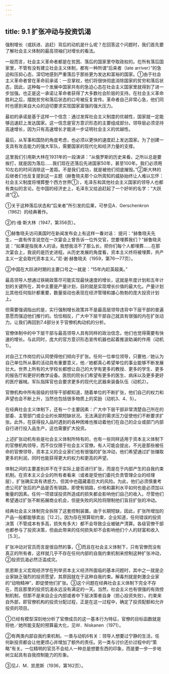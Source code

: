```yaml
---
---
---
```

title: 9.1 扩张冲动与投资饥渴
---



强制增长（或跃进、追赶）背后的动机是什么呢？在回答这个问题时，我们首先要了解社会主义体制的最高领袖们对增长的看法。

一般而言，社会主义革命者都是在贫困、落后的国家里夺取政权的。在所有落后国家里，不管有没有建立社会主义体制，都有一种所谓“后来者（late arriver）”的急迫和压抑心态，深切地感到严重落后于那些更为发达和富裕的国家。①由于社会主义革命者曾在革命前承诺：一旦掌权，他们将很快彻底消除国家的贫穷和落后状态，因此，这种每一个发展中国家共有的急迫心态在社会主义国家里就得到了进一步加强。也正是这一承诺让革命者获得了大多数社会阶层的支持。在社会主义革命胜利之后，摆脱贫穷和落后状态的口号被反复宣传。革命者自己非常心急，他们同时也感到来自大众的迫切要求实现国家富强的强大压力。

最初的承诺是基于这样一个信念：通过发挥社会主义制度的优越性，国家就一定能够迅速赶上发达国家。这一信念是官方意识形态的主要组成部分。领导层必须坚持高速增长，因为只有高速增长才能进一步证明社会主义的优越性。

最后，从军事和国防的角度考虑，也必须以更快的速度赶上发达国家。为了创建一支具有攻击能力的强大军队，需要国家的现代化和经济力量的支撑。

这里我们引用斯大林在1931年的一段演讲：“从俄罗斯的历史来看，之所以总是要挨打，就是因为落后……我们现在还落后先进国家50年，甚至100年。我们必须用10左右的时间消除这一差距。不是我们成功，就是被他们彻底摧毁。”②斯大林的后继者们也反复提到这一主题（赫鲁晓夫那个众所周知的威胁始终让人难以忘怀：社会主义制度将埋葬整个西方世界①），毛泽东和其他社会主义国家的领导人也都有类似的言论。在中国的经济史上，毛泽东又给追赶起了一个好听的名字：“大跃进”②。

①关于这种落后状态和“后来者”所引发的后果，可参见A．Gerschenkron（1962）的经典著作。

②约·维·斯大林（1947，第356页）。


①赫鲁晓夫访问美国时在新闻发布会上有这样一番对话：
提问：“赫鲁晓夫先生，一直有传言说您在一次宴会上曾告诉一位外交官，您要埋葬我们？”赫鲁晓夫说：“如果是指我本人的话，我想我活不了那么长，把你们每个人都埋葬……在那次宴会上，我说的是历史进程。从历史发展的角度看，资本主义终将被埋葬，共产主义一定会取代资本主义。”尼·谢·赫鲁晓夫（1959，第76—77页）。

②中国在大跃进时期的主要口号之一就是：“15年内赶英超美。”

最高领导人想通过铁碗政策尽可能实现最快速度的增长，这就是年度计划和五年计划的关键所在，其中主要是产量计划，目的就是实现增长价值的最大化。产量计划比其他任何指针都重要，数量驱动也表现在经济管理和雄心勃勃的庞大投资计划上。

但需要强调指出的是，实行强制增长政策并不是最高层领导违背中下层干部的普遍意愿而强迫他们推行的。恰恰相反，广大中下层干部自己就具有很强的内在扩张动力。让我们再回到7.4部分关于官僚机构动机的分析。

官僚体制中的中下层干部与最高领导人具有同样的政治信念，他们也觉得需要有快速的增长。与此同时，庞大的官方意识形态宣传机器也起着推波助澜的作用（动机1）。

对自己工作岗位的认同使得他们倾向于扩张。任何一位单位领导，只要他／她认为自己单位所从事的活动具有重要意义，他／她都真心希望单位的事业能够不断发展壮大。世界上所有的大学校长都想让自己的大学有更多的教授、更多的学生、更多的报告厅和更好的教学设备。医院的院长们希望有更多的医生、病床以及更多更好的医疗器械。军队指挥官也会要求更多的现代化武器来装备队伍（动机2）。

官僚机构中所有层级的领导干部都知道，随着单位的不断扩张，他们自己的权力和声望也会不断上升，当然也包括很多物质上的奖励（动机3、4、5）。

在经典社会主义体制下，还有一个主要因素：广大中下层干部非常清楚自己所在的部委、主管部门或企业的长期短缺状况。无法满足的需求压力促使他们不断要求扩张。此外，在获得投入品时遇到的各种困难也推动着他们在自己的企业或部门内部自行进行投入品生产，这也需要扩大投资。

上述扩张动机有些是社会主义体制所特有的，也有一些同样适用于资本主义体制下的官僚机构领导，而不仅仅限于社会主义官僚。有人可能会提出，不光是那些被任命的官僚领导，资本主义的企业家们也有很强的扩张冲动，他们希望通过扩张赚取更多的利润，同时也能获得更大的权力和更高的声望。

体制之间的主要差别并不在于实际上是否进行扩张，而是在于内部产生的自我约束机制。在资本主义企业的所有者看来（或者是受他们委托负责管理企业的经理层），扩张确实具有诱惑力，但其中也蕴藏着巨大的风险。为此，他们必须慎重考虑公司扩张后的产品是否有销路，即使有销路，价格和赢利水平如何也是必须加以衡量的因素。任何一项错误投资所造成的损失都会影响他们自己的收入。尽管他们希望通过扩张不断拓展商业机会，但是失败的风险将限制他们盲目扩张的冲动。

经典社会主义体制完全拆除了这套控制装置。由于长期短缺，因此，扩张所增加的产品一般都能够卖出［12.2］。因为存在预算软约束，企业知道，任何错误的投资决策（不管成本有多高，损失有多大）都不会导致企业被破产清算。各级官僚干部也都参与了投资决策，但由此带来的任何损失却不会影响他们个人的财富和收入［5.3］。

扩张冲动对官员而言是很自然的事，①而且在社会主义体制下，只有官僚而没有真正的所有者，这样就几乎不存在任何内部的自我约束机制来控制这种扩张冲动，②投资饥渴必然泛滥成灾。

凯恩斯主义宏观经济学在列举资本主义经济所面临的基本问题时，其中之一就是企业家缺乏强烈的投资愿望，其原因就在于这种自我约束。解毒剂就是刺激企业家的“动物精神”，即促使他们扩张。③这个问题在经典社会主义体制下完全不存在，而且那里的投资饥渴永远没有满足的一天。当然，社会主义也有很强的有效控制机制，但那不是来自企业内部或者中下层决策者自身（担心投资失败）。约束来自外部，即官僚机构的投资分配过程，正是在这一过程中，确定了投资配额和允许投资的项目。

①已经有模型深刻地分析了官僚成员的这一基本行为特征，官僚的目标函数就是将他／她所能支配的预算最大化，见W．Niskanen（1971）。

②有两类内部自我约束机制。一类与动机6有关：领导人想要过宁静的生活，任何新投资都会让他更烦心并增加了额外的责任。另一类与讨价还价过程中的“策略”有关。一位精明的官员不会给人一种总是想要东西的印象，而是要一步一步地树立起具有自我控制能力的形象。

③见J．M．凯恩斯（1936，第162页）。